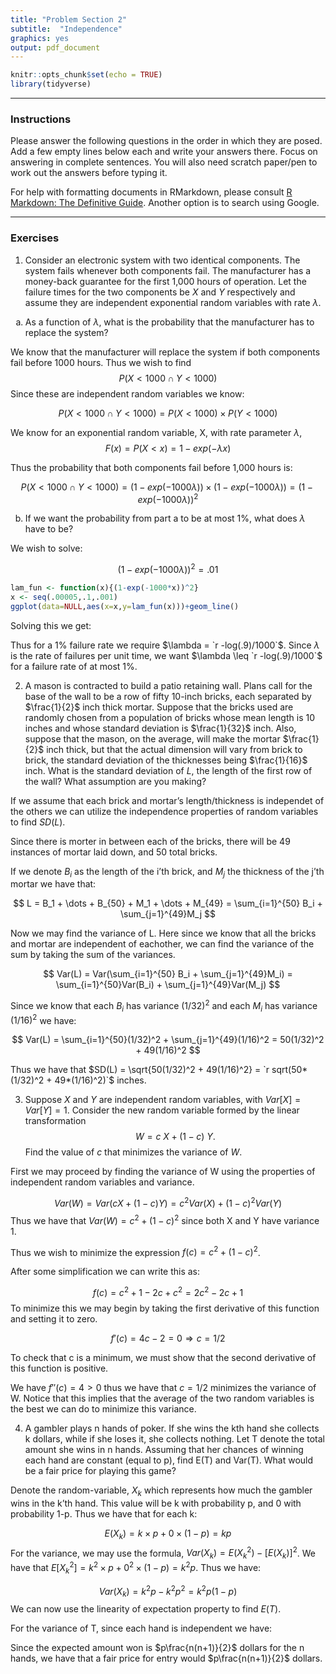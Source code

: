 ```yaml
---
title: "Problem Section 2"
subtitle:  "Independence"
graphics: yes
output: pdf_document
---
```


```r
knitr::opts_chunk$set(echo = TRUE)
library(tidyverse)
```

* * * 
### Instructions

Please answer the following questions in the order in which they are posed. Add a few empty lines below each and write your answers there. Focus on answering in complete sentences. You will also need scratch paper/pen to work out the answers before typing it.

For help with formatting documents in RMarkdown, please consult [R Markdown: The Definitive Guide](https://bookdown.org/yihui/rmarkdown/). Another option is to search using Google. 

* * *

### Exercises 

1. Consider an electronic system with two identical components. The system fails whenever both components fail. The manufacturer has a money-back guarantee for the first 1,000 hours of operation. Let the failure times for the two components be $X$ and $Y$ respectively and assume they are independent exponential random variables with rate $\lambda$.

a. As a function of $\lambda$, what is the probability that the manufacturer has to replace the system?

We know that the manufacturer will replace the system if both components fail before 1000 hours. Thus we wish to find 
$$
P(X<1000 \cap Y<1000)
$$
Since these are independent random variables we know:

$$
P(X<1000 \cap Y<1000) = P(X<1000)\times P(Y<1000)
$$

We know for an exponential random variable, X, with rate parameter $\lambda$, 
$$
F(x) = P(X<x) = 1 - exp(-\lambda x)
$$

Thus the probability that both components fail before 1,000 hours is:

$$
P(X<1000 \cap Y<1000) = ( 1-exp(-1000\lambda) )\times ( 1-exp(-1000\lambda) ) = ( 1-exp(-1000\lambda) )^2
$$

b. If we want the probability from part a to be at most 1%, what does $\lambda$ have to be?

We wish to solve:

$$
( 1-exp(-1000\lambda) )^2 = .01
$$
```r
lam_fun <- function(x){(1-exp(-1000*x))^2}
x <- seq(.00005,.1,.001)
ggplot(data=NULL,aes(x=x,y=lam_fun(x)))+geom_line()
```



Solving this we get: 

\begin{align*}
( 1-exp(-1000\lambda) )^2 &= .01 \\
1-exp(-1000\lambda) &= \sqrt{.01} = .1 \\
exp(-1000\lambda) & = 1-.1 \\
-1000\lambda &= ln(.9) \\
\lambda &= \frac{ln(.9)}{-1000} = `r -log(.9)/1000` 
\end{align*}

Thus for a 1% failure rate we require $\lambda = `r -log(.9)/1000`$. Since $\lambda$ is the rate of failures per unit time, we want $\lambda \leq `r -log(.9)/1000`$ for a failure rate of at most 1%.

2. A mason is contracted to build a patio retaining wall. Plans call for the base of the wall to be a row of fifty 10-inch bricks, each separated by $\frac{1}{2}$ inch thick mortar. Suppose that the bricks used are randomly chosen from a
population of bricks whose mean length is 10 inches and
whose standard deviation is $\frac{1}{32}$ inch. Also, suppose that the
mason, on the average, will make the mortar $\frac{1}{2}$ inch thick,
but that the actual dimension will vary from brick to brick,
the standard deviation of the thicknesses being $\frac{1}{16}$ inch. What is the standard deviation of $L$, the length of the first
row of the wall? What assumption are you making?

If we assume that each brick and mortar's length/thickness is independet of the others we can utilize the independence properties of random variables to find $SD(L)$.

Since there is morter in between each of the bricks, there will be 49 instances of mortar laid down, and 50 total bricks.

If we denote $B_i$ as the length of the i'th brick, and $M_j$ the thickness of the j'th mortar we have that:

$$
L = B_1 + \dots + B_{50} + M_1 + \dots + M_{49}  = \sum_{i=1}^{50} B_i + \sum_{j=1}^{49}M_j
$$

Now we may find the variance of L. Here since we know that all the bricks and mortar are independent of eachother, we can find the variance of the sum by taking the sum of the variances. 

$$
Var(L) = Var(\sum_{i=1}^{50} B_i + \sum_{j=1}^{49}M_i) = \sum_{i=1}^{50}Var(B_i) + \sum_{j=1}^{49}Var(M_j)
$$

Since we know that each $B_i$ has variance $(1/32)^2$ and each $M_i$ has variance $(1/16)^2$ we have:

$$
Var(L) = \sum_{i=1}^{50}(1/32)^2 + \sum_{j=1}^{49}(1/16)^2 = 50(1/32)^2 + 49(1/16)^2
$$

Thus we have that $SD(L) = \sqrt{50(1/32)^2 + 49(1/16)^2} = `r sqrt(50*(1/32)^2 + 49*(1/16)^2)`$ inches. 

3. Suppose $X$ and $Y$ are independent random variables, with $Var\left[X \right] = Var\left[Y \right] =1$. Consider the new random variable formed by the linear transformation $$W = c\:X + (1-c)\:Y.$$
Find the value of $c$  that minimizes the variance of $W$. 

First we may proceed by finding the variance of W using the properties of independent random variables and variance.

$$
Var(W) = Var(cX+(1-c)Y) = c^2Var(X) + (1-c)^2Var(Y)
$$
Thus we have that $Var(W) = c^2 + (1-c)^2$ since both X and Y have variance 1.

Thus we wish to minimize the expression $f(c) = c^2 + (1-c)^2$.

After some simplification we can write this as:

$$
f(c) = c^2 + 1 - 2c + c^2 = 2c^2 - 2c + 1
$$
To minimize this we may begin by taking the first derivative of this function and setting it to zero.

$$
f'(c) = 4c - 2 = 0 \Rightarrow c = 1/2
$$

To check that c is a minimum, we must show that the second derivative of this function is positive.

We have $f''(c) = 4 >0$ thus we have that $c=1/2$ minimizes the variance of W. Notice that this implies that the average of the two random variables is the best we can do to minimize this variance. 

4. A gambler plays n hands of poker. If she wins the kth hand she collects k dollars, while if she loses it,
she collects nothing. Let T denote the total amount she wins in n hands. Assuming that her chances of
winning each hand are constant (equal to p), find E(T) and Var(T). What would be a fair price for
playing this game?

Denote the random-variable, $X_k$ which represents how much the gambler wins in the k'th hand. This value will be k with probability p, and 0 with probability 1-p. Thus we have that for each k:

$$
E(X_k) =k\times p + 0 \times (1-p)= kp 
$$
For the variance, we may use the formula, $Var(X_k) = E(X_k^2) - [E(X_k)]^2$. We have that $E[X_k^2] = k^2\times p + 0^2\times (1-p) = k^2p$. Thus we have: 

$$
Var(X_k) = k^2p - k^2p^2 = k^2p(1-p)
$$
We can now use the linearity of expectation property to find $E(T)$.

\begin{align*}
E(T) &= E(X_1 + \dots + X_{n}) \\
&= E(X_1)+\dots+E(X_n) \\
&= p + 2p + \dots + np \\
&= p(1+2+\dots + n) \\
&= p\frac{n(n+1)}{2}
\end{align*}

For the variance of T, since each hand is independent we have:

\begin{align*}
Var(T) &= Var(X_1+\dots + X_n) \\
&= Var(X_1) + \dots + Var(X_n) \\
&= p(1-p) + 2^2p(1-p) + \dots + n^2p(1-p) \\
&= p(1-p)(1+2^2 +\dots + n^2) \\
&= p(1-p)\frac{n(n+1)(2n+1)}{6}
\end{align*}


Since the expected amount won is $p\frac{n(n+1)}{2}$ dollars for the n hands, we have that a fair price for entry would $p\frac{n(n+1)}{2}$ dollars. 




